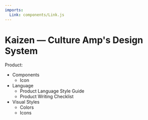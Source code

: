 ```yaml
---
imports:
  Link: components/Link.js
---
```


# Kaizen — Culture Amp's Design System

Product:

* <Link to="/components/">Components</Link>

    * <Link to="/components/icon">Icon</Link>

* <Link to="/language/">Language</Link>

    * <Link to="/language/">Product Language Style Guide</Link>

    * <Link to="/language/checklist/">Product Writing Checklist</Link>

* <Link to="/visuals/">Visual Styles</Link>

    * <Link to="/visuals/colors/">Colors</Link>

    * <Link to="/visuals/icons/">Icons</Link>
